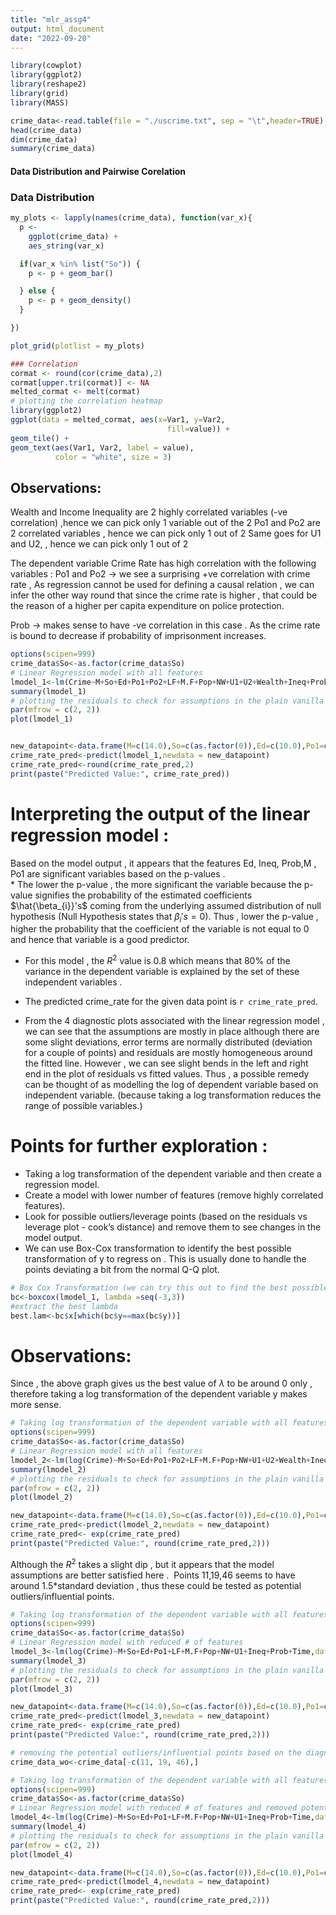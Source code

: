 ```yaml
---
title: "mlr_assg4"
output: html_document
date: "2022-09-20"
---
```


```r
library(cowplot)
library(ggplot2)
library(reshape2)
library(grid)
library(MASS)
```


```r
crime_data<-read.table(file = "./uscrime.txt", sep = "\t",header=TRUE)
head(crime_data)
dim(crime_data)
summary(crime_data)
```

#### Data Distribution and Pairwise Corelation
### Data Distribution
```r
my_plots <- lapply(names(crime_data), function(var_x){
  p <- 
    ggplot(crime_data) +
    aes_string(var_x)

  if(var_x %in% list("So")) {
    p <- p + geom_bar()

  } else {
    p <- p + geom_density()
  } 

})

plot_grid(plotlist = my_plots)

### Correlation
cormat <- round(cor(crime_data),2)
cormat[upper.tri(cormat)] <- NA
melted_cormat <- melt(cormat)
# plotting the correlation heatmap
library(ggplot2)
ggplot(data = melted_cormat, aes(x=Var1, y=Var2,
                                   fill=value)) +
geom_tile() +
geom_text(aes(Var1, Var2, label = value),
          color = "white", size = 3)
```
## Observations: 
Wealth and Income Inequality are 2 highly correlated variables (-ve correlation) ,hence we can pick only 1 variable out of the 2
Po1 and Po2 are 2 correlated variables , hence we can pick only 1 out of 2 
Same goes for U1 and U2, , hence we can pick only 1 out of 2 

The dependent variable Crime Rate has high correlation with the following variables :
Po1 and Po2 -> we see a surprising +ve correlation with crime rate , As regression cannot be used for defining a causal relation , we can infer the other way round that since the crime rate is higher , that could be the reason of a higher per capita expenditure on police protection.

Prob -> makes sense to have -ve correlation in this case . As the crime rate is bound to decrease if probability of imprisonment increases.


```r
options(scipen=999)
crime_data$So<-as.factor(crime_data$So)
# Linear Regression model with all features
lmodel_1<-lm(Crime~M+So+Ed+Po1+Po2+LF+M.F+Pop+NW+U1+U2+Wealth+Ineq+Prob+Time,data=crime_data)
summary(lmodel_1)
# plotting the residuals to check for assumptions in the plain vanilla model with all features
par(mfrow = c(2, 2))
plot(lmodel_1)


new_datapoint<-data.frame(M=c(14.0),So=c(as.factor(0)),Ed=c(10.0),Po1=c(12.0),Po2=c(15.5),LF=c(0.640),M.F=c(94.0),Pop=c(150),NW=c(1.1),U1=c(0.120),U2=c(3.6),Wealth=c(3200),Ineq=c(20.1),Prob=c(0.04),Time=c(39.0))
crime_rate_pred<-predict(lmodel_1,newdata = new_datapoint)
crime_rate_pred<-round(crime_rate_pred,2)
print(paste("Predicted Value:", crime_rate_pred))
```
# Interpreting the output of the linear regression model : 
Based on the model output , it appears that the features Ed, Ineq, Prob,M , Po1 are significant variables based on the p-values . \
* The lower the p-value , the more significant the variable  because the p-value signifies the probability of the estimated coefficients $\hat{\beta_{i}}'s$ coming from the underlying assumed distribution of null hypothesis (Null Hypothesis states that $\beta_{i}'s=0$). Thus , lower the p-value , higher the probability that the coefficient of the variable is not equal to 0 and hence that variable is a good predictor.\

* For this model , the $R^{2}$ value is 0.8 which means that 80% of the variance in the dependent variable is explained by the set of these independent variables .\

* The predicted crime_rate for the given data point is `r crime_rate_pred`.\

* From the 4 diagnostic plots associated with the linear regression model , we can see that the assumptions are mostly in place although there are some slight deviations, error terms are normally distributed (deviation for a couple of points) and residuals are mostly homogeneous around the fitted line. However , we can see slight bends in the left and right end in the plot of residuals vs fitted values. Thus , a possible remedy can be thought of as modelling the log of dependent variable based on independent variable. (because taking a log transformation reduces the range of possible variables.)

# Points for further exploration  : 
* Taking a log transformation of the dependent variable and then create a regression model.
* Create a model with lower number of features (remove highly correlated features).
* Look for possible outliers/leverage points (based on the residuals vs leverage plot - cook's distance) and remove them to see changes in the model output. 
* We can use Box-Cox transformation to identify the best possible transformation of y to regress on . This is usually done to handle the points deviating a bit from the normal Q-Q plot.

```r
# Box Cox Transformation (we can try this out to find the best possible function of y to regress on , the value of lambda is determined through MLE)
bc<-boxcox(lmodel_1, lambda =seq(-3,3))
#extract the best lambda 
best.lam<-bc$x[which(bc$y==max(bc$y))]

```
# Observations: 
Since , the above graph gives us the best value of $\lambda$ to be around 0 only , therefore taking a log transformation of the dependent variable y makes more sense. 

```r
# Taking log transformation of the dependent variable with all features
options(scipen=999)
crime_data$So<-as.factor(crime_data$So)
# Linear Regression model with all features
lmodel_2<-lm(log(Crime)~M+So+Ed+Po1+Po2+LF+M.F+Pop+NW+U1+U2+Wealth+Ineq+Prob+Time,data=crime_data)
summary(lmodel_2)
# plotting the residuals to check for assumptions in the plain vanilla model with all features
par(mfrow = c(2, 2))
plot(lmodel_2)

new_datapoint<-data.frame(M=c(14.0),So=c(as.factor(0)),Ed=c(10.0),Po1=c(12.0),Po2=c(15.5),LF=c(0.640),M.F=c(94.0),Pop=c(150),NW=c(1.1),U1=c(0.120),U2=c(3.6),Wealth=c(3200),Ineq=c(20.1),Prob=c(0.04),Time=c(39.0))
crime_rate_pred<-predict(lmodel_2,newdata = new_datapoint)
crime_rate_pred<- exp(crime_rate_pred)
print(paste("Predicted Value:", round(crime_rate_pred,2)))
```
Although the $R^{2}$ takes a slight dip , but it appears that the model assumptions are better satisfied here .\ 
Points 11,19,46 seems to have around 1.5*standard deviation , thus these could be tested as potential outliers/influential points.

```r
# Taking log transformation of the dependent variable with all features
options(scipen=999)
crime_data$So<-as.factor(crime_data$So)
# Linear Regression model with reduced # of features
lmodel_3<-lm(log(Crime)~M+So+Ed+Po1+LF+M.F+Pop+NW+U1+Ineq+Prob+Time,data=crime_data)
summary(lmodel_3)
# plotting the residuals to check for assumptions in the plain vanilla model with all features
par(mfrow = c(2, 2))
plot(lmodel_3)

new_datapoint<-data.frame(M=c(14.0),So=c(as.factor(0)),Ed=c(10.0),Po1=c(12.0),Po2=c(15.5),LF=c(0.640),M.F=c(94.0),Pop=c(150),NW=c(1.1),U1=c(0.120),U2=c(3.6),Wealth=c(3200),Ineq=c(20.1),Prob=c(0.04),Time=c(39.0))
crime_rate_pred<-predict(lmodel_3,newdata = new_datapoint)
crime_rate_pred<- exp(crime_rate_pred)
print(paste("Predicted Value:", round(crime_rate_pred,2)))
```


```r
# removing the potential outliers/influential points based on the diagnostic plots of linear regression model
crime_data_wo<-crime_data[-c(11, 19, 46),]

# Taking log transformation of the dependent variable with all features
options(scipen=999)
crime_data$So<-as.factor(crime_data$So)
# Linear Regression model with reduced # of features and removed potential influential points.
lmodel_4<-lm(log(Crime)~M+So+Ed+Po1+LF+M.F+Pop+NW+U1+Ineq+Prob+Time,data=crime_data)
summary(lmodel_4)
# plotting the residuals to check for assumptions in the plain vanilla model with all features
par(mfrow = c(2, 2))
plot(lmodel_4)

new_datapoint<-data.frame(M=c(14.0),So=c(as.factor(0)),Ed=c(10.0),Po1=c(12.0),Po2=c(15.5),LF=c(0.640),M.F=c(94.0),Pop=c(150),NW=c(1.1),U1=c(0.120),U2=c(3.6),Wealth=c(3200),Ineq=c(20.1),Prob=c(0.04),Time=c(39.0))
crime_rate_pred<-predict(lmodel_4,newdata = new_datapoint)
crime_rate_pred<- exp(crime_rate_pred)
print(paste("Predicted Value:", round(crime_rate_pred,2)))

```